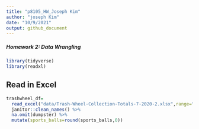 ```yaml
---
title: "p8105_HW_Joseph Kim"
author: "joseph Kim"
date: "10/9/2021"
output: github_document
---
```


##### Homework 2: Data Wrangling 

```r
library(tidyverse)
library(readxl)
```

## Read in Excel 

```r

trashwheel_df=
  read_excel("data/Trash-Wheel-Collection-Totals-7-2020-2.xlsx",range="A2:N535") %>%   
  janitor::clean_names() %>% 
  na.omit(dumpster) %>% 
  mutate(sports_balls=round(sports_balls,0)) 

```


  
  




